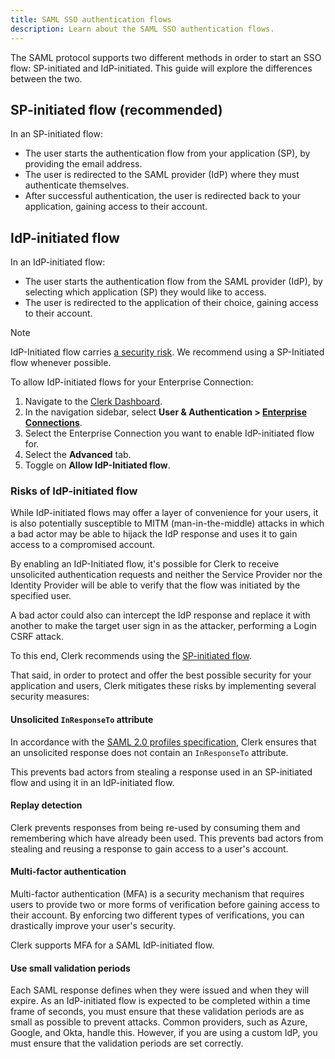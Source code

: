 ```yaml
---
title: SAML SSO authentication flows
description: Learn about the SAML SSO authentication flows.
---
```


The SAML protocol supports two different methods in order to start an SSO flow: SP-initiated and IdP-initiated. This guide will explore the differences between the two.

## SP-initiated flow (recommended)

In an SP-initiated flow:

- The user starts the authentication flow from your application (SP), by providing the email address.
- The user is redirected to the SAML provider (IdP) where they must authenticate themselves.
- After successful authentication, the user is redirected back to your application, gaining access to their account.

## IdP-initiated flow

In an IdP-initiated flow:

- The user starts the authentication flow from the SAML provider (IdP), by selecting which application (SP) they would like to access.
- The user is redirected to the application of their choice, gaining access to their account.

> [!NOTE]
> IdP-Initiated flow carries [a security risk](#risks-of-idp-initiated-flow). We recommend using a SP-Initiated flow whenever possible.

To allow IdP-initiated flows for your Enterprise Connection:

1. Navigate to the [Clerk Dashboard](https://dashboard.clerk.com).
1. In the navigation sidebar, select **User & Authentication > [Enterprise Connections](https://dashboard.clerk.com/last-active?path=user-authentication/enterprise-connections)**.
1. Select the Enterprise Connection you want to enable IdP-initiated flow for.
1. Select the **Advanced** tab.
1. Toggle on **Allow IdP-Initiated flow**.

### Risks of IdP-initiated flow

While IdP-initiated flows may offer a layer of convenience for your users, it is also potentially susceptible to MITM (man-in-the-middle) attacks in which a bad actor may be able to hijack the IdP response and uses it to gain access to a compromised account.

By enabling an IdP-Initiated flow, it's possible for Clerk to receive unsolicited authentication requests and neither the Service Provider nor the Identity Provider will be able to verify that the flow was initiated by the specified user.

A bad actor could also can intercept the IdP response and replace it with another to make the target user sign in as the attacker, performing a Login CSRF attack.

To this end, Clerk recommends using the [SP-initiated flow](#sp-initiated-flow-recommended).

That said, in order to protect and offer the best possible security for your application and users, Clerk mitigates these risks by implementing several security measures:

#### Unsolicited `InResponseTo` attribute

In accordance with the [SAML 2.0 profiles specification](https://docs.oasis-open.org/security/saml/v2.0/saml-profiles-2.0-os.pdf), Clerk ensures that an unsolicited response does not contain an `InResponseTo` attribute.

This prevents bad actors from stealing a response used in an SP-initiated flow and using it in an IdP-initiated flow.

#### Replay detection

Clerk prevents responses from being re-used by consuming them and remembering which have already been used.
This prevents bad actors from stealing and reusing a response to gain access to a user's account.

#### Multi-factor authentication

Multi-factor authentication (MFA) is a security mechanism that requires users to provide two or more forms of verification before gaining access to their account. By enforcing two different types of verifications, you can drastically improve your user's security.

Clerk supports MFA for a SAML IdP-initiated flow.

#### Use small validation periods

Each SAML response defines when they were issued and when they will expire. As an IdP-initiated flow is expected to be completed within a time frame of seconds, you must ensure that these validation periods are as small as possible to prevent attacks. Common providers, such as Azure, Google, and Okta, handle this. However, if you are using a custom IdP, you must ensure that the validation periods are set correctly.
